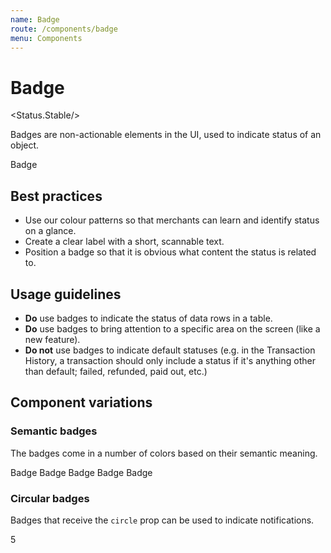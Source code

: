 ```yaml
---
name: Badge
route: /components/badge
menu: Components
---
```



# Badge

<Status.Stable/>

Badges are non-actionable elements in the UI, used to indicate status of an object.

<Playground>
  <Badge>Badge</Badge>
</Playground>

## Best practices

- Use our colour patterns so that merchants can learn and identify status on a
  glance.
- Create a clear label with a short, scannable text.
- Position a badge so that it is obvious what content the status is related to.

## Usage guidelines

- **Do** use badges to indicate the status of data rows in a table.
- **Do** use badges to bring attention to a specific area on the screen (like a
  new feature).
- **Do not** use badges to indicate default statuses (e.g. in the Transaction
  History, a transaction should only include a status if it's anything other
  than default; failed, refunded, paid out, etc.)

## Component variations

### Semantic badges

The badges come in a number of colors based on their semantic meaning.

<Playground>
  <Fragment>
    <Badge color={Badge.NEUTRAL}>Badge</Badge>
    <Badge color={Badge.PRIMARY}>Badge</Badge>
    <Badge color={Badge.SUCCESS}>Badge</Badge>
    <Badge color={Badge.WARNING}>Badge</Badge>
    <Badge color={Badge.DANGER}>Badge</Badge>
  </Fragment>
</Playground>

### Circular badges

Badges that receive the `circle` prop can be used to indicate notifications.

<Playground>
  <Badge circle color={Badge.DANGER}>
    5
  </Badge>
</Playground>
